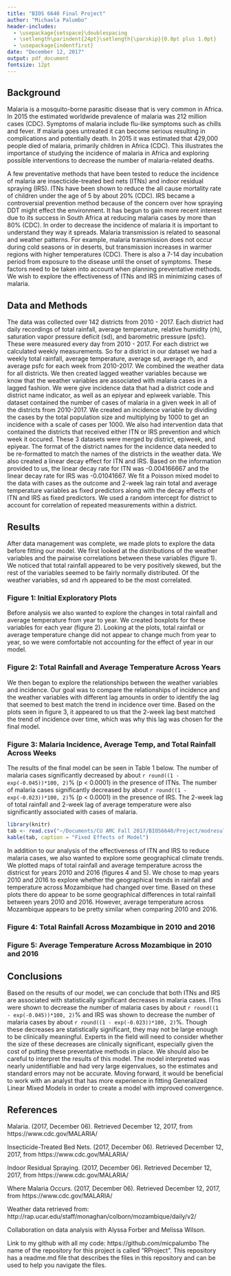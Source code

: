 ```yaml
---
title: "BIOS 6640 Final Project"
author: "Michaela Palumbo"
header-includes:
  - \usepackage{setspace}\doublespacing
  - \setlength\parindent{24pt}\setlength{\parskip}{0.0pt plus 1.0pt}
  - \usepackage{indentfirst}
date: "December 12, 2017"
output: pdf_document
fontsize: 12pt
---
```


## Background

Malaria is a mosquito-borne parasitic disease that is very common in Africa. In 2015 the estimated worldwide prevalence of malaria was 212 million cases (CDC). Symptoms of malaria include flu-like symptoms such as chills and fever. If malaria goes untreated it can become serious resulting in complications and potentially death. In 2015 it was estimated that 429,000 people died of malaria, primarily children in Africa (CDC). This illustrates the importance of studying the incidence of malaria in Africa and exploring possible interventions to decrease the number of malaria-related deaths.

A few preventative methods that have been tested to reduce the incidence of malaria are insecticide-treated bed nets (ITNs) and indoor residual spraying (IRS). ITNs have been shown to reduce the all cause mortality rate of children under the age of 5 by about 20% (CDC). IRS became a controversial prevention method because of the concern over how spraying DDT might effect the environment. It has begun to gain more recent interest due to its success in South Africa at reducing malaria cases by more than 80% (CDC). In order to decrease the incidence of malaria it is important to understand they way it spreads. Malaria transmission is related to seasonal and weather patterns. For example, malaria transmission does not occur during cold seasons or in deserts, but transmission increases in warmer regions with higher temperatures (CDC). There is also a 7-14 day incubation period from exposure to the disease until the onset of symptoms. These factors need to be taken into account when planning preventative methods. We wish to explore the effectiveness of ITNs and IRS in minimizing cases of malaria. 

## Data and Methods

The data was collected over 142 districts from 2010 - 2017. Each district had daily recordings of total rainfall, average temperature, relative humidity (rh), saturation vapor pressure deficit (sd), and barometric pressure (psfc). These were measured every day from 2010 - 2017. For each district we calculated weekly measurements. So for a district in our dataset we had a weekly total rainfall, average temperature, average sd, average rh, and average psfc for each week from 2010-2017. We combined the weather data for all districts. We then created lagged weather variables because we know that the weather variables are associated with malaria cases in a lagged fashion. We were give incidence data that had a district code and district name indicator, as well as an epiyear and epiweek variable. This dataset contained the number of cases of malaria in a given week in all of the districts from 2010-2017. We created an incidence variable by dividing the cases by the total population size and multiplying by 1000 to get an incidence with a scale of cases per 1000. We also had intervention data that contained the districts that received either ITN or IRS prevention and which week it occured. These 3 datasets were merged by district, epiweek, and epiyear. The format of the district names for the incidence data needed to be re-formatted to match the names of the districts in the weather data. We also created a linear decay effect for ITN and IRS. Based on the information provided to us, the linear decay rate for ITN was -0.004166667 and the linear decay rate for IRS was -0.01041667. We fit a Poisson mixed model to the data with cases as the outcome and 2-week lag rain total and average temperature variables as fixed predictors along with the decay effects of ITN and IRS as fixed predictors. We used a random intercept for district to account for correlation of repeated measurements within a district. 


## Results

After data management was complete, we made plots to explore the data before fitting our model. We first looked at the distributions of the weather variables and the pairwise correlations between these variables (figure 1). We noticed that total rainfall appeared to be very positively skewed, but the rest of the variables seemed to be fairly normally distributed. Of the weather variables, sd and rh appeared to be the most correlated. 

### Figure 1: Initial Exploratory Plots
\begin{center}
\includegraphics[width=8cm]{~/Documents/CU AMC Fall 2017/BIOS6640/Project/RProject/plots/rawhist.png}
\includegraphics[width=8cm]{~/Documents/CU AMC Fall 2017/BIOS6640/Project/RProject/plots/alldatsplomfinal.png}
\end{center}

Before analysis we also wanted to explore the changes in total rainfall and average temperature from year to year. We created boxplots for these variables for each year (figure 2). Looking at the plots, total rainfall or average temperature change did not appear to change much from year to year, so we were comfortable not accounting for the effect of year in our model. 

### Figure 2: Total Rainfall and Average Temperature Across Years
\begin{center}
\includegraphics[width=9cm]{~/Documents/CU AMC Fall 2017/BIOS6640/Project/RProject/plots/tempbp.png}
\includegraphics[width=9cm]{~/Documents/CU AMC Fall 2017/BIOS6640/Project/RProject/plots/rainbp.png}
\end{center}

We then began to explore the relationships between the weather variables and incidence. Our goal was to compare the relationships of incidence and the weather variables with different lag amounts in order to identify the lag that seemed to best match the trend in incidence over time. Based on the plots seen in figure 3, it appeared to us that the 2-week lag best matched the trend of incidence over time, which was why this lag was chosen for the final model. 

### Figure 3: Malaria Incidence, Average Temp, and Total Rainfall Across Weeks
\begin{center}
\includegraphics[width=8cm]{~/Documents/CU AMC Fall 2017/BIOS6640/Project/RProject/plots/incidnolag.png}
\includegraphics[width=8cm]{~/Documents/CU AMC Fall 2017/BIOS6640/Project/RProject/plots/incid2lag.png}
\includegraphics[width=8cm]{~/Documents/CU AMC Fall 2017/BIOS6640/Project/RProject/plots/incidlag4.png}
\includegraphics[width=8cm]{~/Documents/CU AMC Fall 2017/BIOS6640/Project/RProject/plots/incidlag8.png}
\end{center}

The results of the final model can be seen in Table 1 below. The number of malaria cases significantly decreased by about `r round((1 - exp(-0.045))*100, 2)`% (p < 0.0001) in the presence of ITNs. The number of malaria cases significantly decreased by about `r round((1 - exp(-0.023))*100, 2)`% (p < 0.0001) in the presence of IRS. The 2-week lag of total rainfall and 2-week lag of average temperature were also significantly associated with cases of malaria. 

```r
library(knitr)
tab <- read.csv("~/Documents/CU AMC Fall 2017/BIOS6640/Project/modresults.csv")
kable(tab, caption = "Fixed Effects of Model")
```

In addition to our analysis of the effectiveness of ITN and IRS to reduce malaria cases, we also wanted to explore some geographical climate trends. We plotted maps of total rainfall and average temperature across the districst for years 2010 and 2016 (figures 4 and 5). We chose to map years 2010 and 2016 to explore whether the geographical trends in rainfall and temperature across Mozambique had changed over time. Based on these plots there do appear to be some geographical differences in total rainfall between years 2010 and 2016. However, average temperature across Mozambique appears to be pretty similar when comparing 2010 and 2016. 

### Figure 4: Total Rainfall Across Mozambique in 2010 and 2016
\begin{center}
\includegraphics[width=8cm]{~/Documents/CU AMC Fall 2017/BIOS6640/Project/RProject/plots/raintotmap10.png}
\includegraphics[width=8cm]{~/Documents/CU AMC Fall 2017/BIOS6640/Project/RProject/plots/raintotmapfinal16.png}
\end{center}

### Figure 5: Average Temperature Across Mozambique in 2010 and 2016
\begin{center}
\includegraphics[width=8cm]{~/Documents/CU AMC Fall 2017/BIOS6640/Project/RProject/plots/tempmap10.png}
\includegraphics[width=8cm]{~/Documents/CU AMC Fall 2017/BIOS6640/Project/RProject/plots/tempmapfinal16.png}
\end{center}

## Conclusions

Based on the results of our model, we can conclude that both ITNs and IRS are associated with statistically significant decreases in malaria cases. ITns were shown to decrease the number of malaria cases by about `r round((1 - exp(-0.045))*100, 2)`% and IRS was shown to decrease the number of malaria cases by about `r round((1 - exp(-0.023))*100, 2)`%. Though these decreases are statistically significant, they may not be large enough to be clinically meaningful. Experts in the field will need to consider whether the size of these decreases are clinically significant, especially given the cost of putting these preventative methods in place. We should also be careful to interpret the results of this model. The model interpreted was nearly unidentifiable and had very large eigenvalues, so the estimates and standard errors may not be accurate. Moving forward, it would be beneficial to work with an analyst that has more experience in fitting Generalized Linear Mixed Models in order to create a model with improved convergence.  

## References

Malaria. (2017, December 06). Retrieved December 12, 2017, from https://www.cdc.gov/MALARIA/

Insecticide-Treated Bed Nets. (2017, December 06). Retrieved December 12, 2017, from https://www.cdc.gov/MALARIA/

Indoor Residual Spraying. (2017, December 06). Retrieved December 12, 2017, from https://www.cdc.gov/MALARIA/

Where Malaria Occurs. (2017, December 06). Retrieved December 12, 2017, from https://www.cdc.gov/MALARIA/

Weather data retrieved from: http://rap.ucar.edu/staff/monaghan/colborn/mozambique/daily/v2/

Collaboration on data analysis with Alyssa Forber and  Melissa Wilson.

Link to my github with all my code: https://github.com/micpalumbo
The name of the repository for this project is called "RProject". This repository has a readme.md file that describes the files in this repository and can be used to help you navigate the files.


